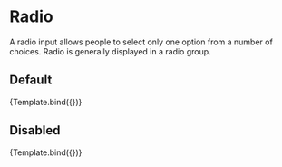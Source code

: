 

<Meta 
	title='Components/Form/Radio' 
	component={Radio} 
/>


<!-- 👇 Docs -->

# Radio

A radio input allows people to select only one option from a number of choices. Radio is generally displayed in a radio group.

## Default

<Canvas>
	<Story 
		name='Default'
	>
		{Template.bind({})}
	</Story>
</Canvas>

## Disabled

<Canvas>
	<Story 
		name='Disabled'
		args={{
			disabled: true
		}}
	>
		{Template.bind({})}
	</Story>
</Canvas>